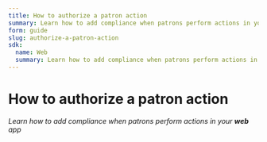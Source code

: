 ```yaml
---
title: How to authorize a patron action
summary: Learn how to add compliance when patrons perform actions in your app
form: guide
slug: authorize-a-patron-action
sdk:
  name: Web
  summary: Learn how to add compliance when patrons perform actions in your web app
---
```


# How to authorize a patron action

_Learn how to add compliance when patrons perform actions in your **web** app_
